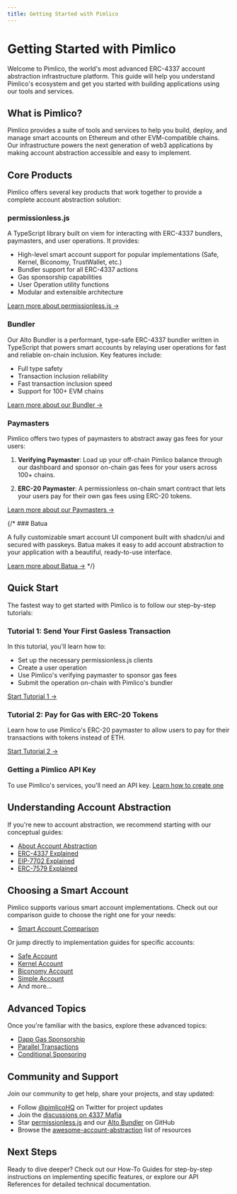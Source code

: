 ```yaml
---
title: Getting Started with Pimlico
---
```


# Getting Started with Pimlico

Welcome to Pimlico, the world's most advanced ERC-4337 account abstraction infrastructure platform. This guide will help you understand Pimlico's ecosystem and get you started with building applications using our tools and services.

## What is Pimlico?

Pimlico provides a suite of tools and services to help you build, deploy, and manage smart accounts on Ethereum and other EVM-compatible chains. Our infrastructure powers the next generation of web3 applications by making account abstraction accessible and easy to implement.

## Core Products

Pimlico offers several key products that work together to provide a complete account abstraction solution:

### permissionless.js

A TypeScript library built on viem for interacting with ERC-4337 bundlers, paymasters, and user operations. It provides:

- High-level smart account support for popular implementations (Safe, Kernel, Biconomy, TrustWallet, etc.)
- Bundler support for all ERC-4337 actions
- Gas sponsorship capabilities
- User Operation utility functions
- Modular and extensible architecture

[Learn more about permissionless.js →](/references/permissionless)

### Bundler

Our Alto Bundler is a performant, type-safe ERC-4337 bundler written in TypeScript that powers smart accounts by relaying user operations for fast and reliable on-chain inclusion. Key features include:

- Full type safety
- Transaction inclusion reliability
- Fast transaction inclusion speed
- Support for 100+ EVM chains

[Learn more about our Bundler →](/references/bundler)

### Paymasters

Pimlico offers two types of paymasters to abstract away gas fees for your users:

1. **Verifying Paymaster**: Load up your off-chain Pimlico balance through our dashboard and sponsor on-chain gas fees for your users across 100+ chains.

2. **ERC-20 Paymaster**: A permissionless on-chain smart contract that lets your users pay for their own gas fees using ERC-20 tokens.

[Learn more about our Paymasters →](/references/paymaster)

{/* ### Batua

A fully customizable smart account UI component built with shadcn/ui and secured with passkeys. Batua makes it easy to add account abstraction to your application with a beautiful, ready-to-use interface.

[Learn more about Batua →](https://batua.sh/) */}

## Quick Start

The fastest way to get started with Pimlico is to follow our step-by-step tutorials:

### Tutorial 1: Send Your First Gasless Transaction

In this tutorial, you'll learn how to:
- Set up the necessary permissionless.js clients
- Create a user operation
- Use Pimlico's verifying paymaster to sponsor gas fees
- Submit the operation on-chain with Pimlico's bundler

[Start Tutorial 1 →](/references/permissionless/tutorial/tutorial-1)

### Tutorial 2: Pay for Gas with ERC-20 Tokens

Learn how to use Pimlico's ERC-20 paymaster to allow users to pay for their transactions with tokens instead of ETH.

[Start Tutorial 2 →](/references/permissionless/tutorial/tutorial-2)

### Getting a Pimlico API Key

To use Pimlico's services, you'll need an API key. [Learn how to create one](/guides/create-api-key)

## Understanding Account Abstraction

If you're new to account abstraction, we recommend starting with our conceptual guides:

- [About Account Abstraction](/guides/conceptual/account-abstraction)
- [ERC-4337 Explained](/guides/conceptual/erc4337)
- [EIP-7702 Explained](/guides/eip7702)
- [ERC-7579 Explained](/guides/conceptual/erc7579)

## Choosing a Smart Account

Pimlico supports various smart account implementations. Check out our comparison guide to choose the right one for your needs:

- [Smart Account Comparison](/guides/how-to/accounts/comparison)

Or jump directly to implementation guides for specific accounts:

- [Safe Account](/guides/how-to/accounts/use-safe-account)
- [Kernel Account](/guides/how-to/accounts/use-kernel-account)
- [Biconomy Account](/guides/how-to/accounts/use-biconomy-account)
- [Simple Account](/guides/how-to/accounts/use-simple-account)
- And more...

## Advanced Topics

Once you're familiar with the basics, explore these advanced topics:

- [Dapp Gas Sponsorship](/guides/how-to/dapp-gas-sponsorship)
- [Parallel Transactions](/guides/how-to/parallel-transactions)
- [Conditional Sponsoring](/guides/how-to/paymasters/conditional-sponsoring)

## Community and Support

Join our community to get help, share your projects, and stay updated:

- Follow [@pimlicoHQ](https://twitter.com/pimlicoHQ) on Twitter for project updates
- Join the [discussions on 4337 Mafia](https://t.me/+emlONDb-lXI4ZTFh)
- Star [permissionless.js](https://github.com/pimlicolabs/permissionless.js) and our [Alto Bundler](https://github.com/pimlicolabs/alto) on GitHub
- Browse the [awesome-account-abstraction](https://github.com/4337Mafia/awesome-account-abstraction) list of resources

## Next Steps

Ready to dive deeper? Check out our How-To Guides for step-by-step instructions on implementing specific features, or explore our API References for detailed technical documentation.
